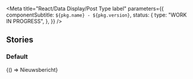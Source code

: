 
<Meta
  title="React/Data Display/Post Type label"
  parameters={{
    componentSubtitle: `${pkg.name} - ${pkg.version}`,
    status: {
      type: "WORK IN PROGRESS",
    },
  }}
/>

<Description markdown={readme} />

## Stories

### Default

<Canvas>
  <Story name="Default">{() => <PostTypeLabel>Nieuwsbericht</PostTypeLabel>}</Story>
</Canvas>
